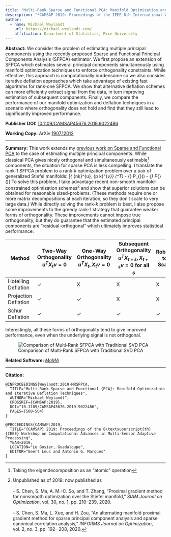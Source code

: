 ```yaml
---
title: "Multi-Rank Sparse and Functional PCA: Manifold Optimization and Iterative Deflation Techniques"
description: "*CAMSAP 2019: Proceedings of the IEEE 8th International Workshop on Computational Advances in Multi-Sensor Adaptive Processing*, pp.500-504. 2019."
author:
  - name: Michael Weylandt
    url: https://michael-weylandt.com/
    affiliation: Department of Statistics, Rice University
---
```


**Abstract:** We consider the problem of estimating multiple principal components using the recently-proposed Sparse and Functional Principal Components Analysis (SFPCA) estimator. We first propose an extension of SFPCA which estimates several principal components simultaneously using manifold optimization techniques to enforce orthogonality constraints. While effective, this approach is computationally burdensome so we also consider iterative deflation approaches which take advantage of existing fast algorithms for rank-one SFPCA. We show that alternative deflation schemes can more efficiently extract signal from the data, in turn improving estimation of subsequent components. Finally, we compare the performance of our manifold optimization and deflation techniques in a scenario where orthogonality does not hold and find that they still lead to significantly improved performance.

**Publisher DOI:** [10.1109/CAMSAP45676.2019.9022486](https://doi.org/10.1109/CAMSAP45676.2019.9022486)

**Working Copy:** ArXiv [1907.12012](https://arxiv.org/abs/1907.12012)


<hr>

**Summary:** This work extends my [previous work on Sparse and Functional PCA](sfpca.html) to the case of estimating multiple principal components. While classical PCA gives nicely orthogonal and simultaneously estimable^[Taking the eigendecomposition as an "atomic" operation] components, the situation for sparse PCA is less compelling. I translate the rank-1 SFPCA problem to a rank-$k$ optimization problem over a pair of generalized Stiefel manifolds:
\[\text{arg max}_{\mathbf{U} \in \mathcal{V}_{n\times k}^{\mathbf{S}_u}, \mathbf{V} \in \mathcal{V}_{p \times k}^{\mathbf{S}_v}} \text{Tr}(\mathbf{U}^T\mathbf{X}\mathbf{V}) - \lambda_{\mathbf{U}} P_{\mathbf{U}}(\mathbf{U}) - \lambda_{\mathbf{V}} P_{\mathbf{V}}(\mathbf{V})\]
To solve this problem, I take advantage recent non-smooth manifold-constrained optimization schemes[^1] and show that superior solutions can be obtained for reasonable sized-problems. (These methods require one or more matrix decompositions at each iteration, so they don't scale to very large data.) While directly solving the rank-$k$ problem is best, I also propose some improvements to the greedy rank-1 strategy that guarantee weaker forms of orthogonality. These improvements cannot impose true orthogonality, but they do guarantee that the estimated principal components are "residual-orthogonal" which ultimately improves statistical performance: 

| Method | Two-Way Orthogonality $u^TX_tv = 0$ | One-Way Orthogonality $u^TX_t, X_tv = 0$| Subsequent Orthogonality $u^TX_{t + s}, X_{t + s}v = 0$ for all $s$ | Robust to Scale |
|--------|-----------------------|-----------------------|--------------------------|-----------------|
| Hotelling Deflation| ✓ | X | X | X |
| Projection Deflation | ✓ | ✓ | X | X |
| Schur Deflation | ✓ | ✓ | ✓ | ✓

Interestingly, all these forms of orthogonality tend to give improved performance, even when the underlying signal is not orthogonal.

![Comparison of Multi-Rank SFPCA with Traditional SVD PCA](../assets/mrsfpca/simulation.png)

**Related Software:** [*MoMA*](../software/MoMA.html)


<hr>

**Citation:**

```
@INPROCEEDINGS{Weylandt:2019-MRSFPCA,
  TITLE="Multi-Rank Sparse and Functional {PCA}: Manifold Optimization and Iterative Deflation Techniques",
  AUTHOR="Michael Weylandt",
  CROSSREF={CAMSAP:2019},
  DOI="10.1109/CAMSAP45676.2019.9022486",
  PAGES={500-504}
}

@PROCEEDINGS{CAMSAP:2019,
  TITLE="{CAMSAP} 2019: Proceedings of the 8\textsuperscript{th} {IEEE} Workshop on Computational Advances in Multi-Sensor Adaptive Processing",
  YEAR=2019,
  LOCATION="Le Gosier, Guadaloupe",
  EDITOR="Geert Leus and Antonio G. Marques"
}
```


[^1]: Unpublished as of 2019: now published as\
\
- S. Chen, S. Ma, A. M.-C. So, and T. Zhang, "Proximal gradient method for
nonsmooth optimization over the Stiefel manifold," *SIAM Journal on Optimization*, vol. 30, no. 1, pp. 210–239, 2020.\
\
- S. Chen, S. Ma, L. Xue, and H. Zou, "An alternating manifold proximal gradient method for sparse principal component analysis and sparse canonical correlation analysis," *INFORMS Journal on Optimization*, vol. 2, no. 3, pp. 192–
208, 2020.
